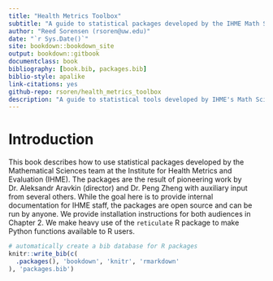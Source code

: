 ```yaml
--- 
title: "Health Metrics Toolbox"
subtitle: "A guide to statistical packages developed by the IHME Math Sciences team"
author: "Reed Sorensen (rsoren@uw.edu)"
date: "`r Sys.Date()`"
site: bookdown::bookdown_site
output: bookdown::gitbook
documentclass: book
bibliography: [book.bib, packages.bib]
biblio-style: apalike
link-citations: yes
github-repo: rsoren/health_metrics_toolbox
description: "A guide to statistical tools developed by IHME's Math Sciences team"
---
```


# Introduction

This book describes how to use statistical packages developed by the Mathematical Sciences team at the Institute for Health Metrics and Evaluation (IHME). The packages are the result of pioneering work by Dr. Aleksandr Aravkin (director) and Dr. Peng Zheng with auxiliary input from several others. While the goal here is to provide internal documentation for IHME staff, the packages are open source and can be run by anyone. We provide installation instructions for both audiences in Chapter 2. We make heavy use of the `reticulate` R package to make Python functions available to R users. 

```r
# automatically create a bib database for R packages
knitr::write_bib(c(
  .packages(), 'bookdown', 'knitr', 'rmarkdown'
), 'packages.bib')
```



